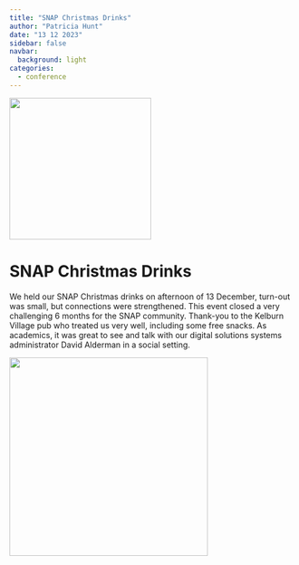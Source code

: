 ```yaml
---
title: "SNAP Christmas Drinks"
author: "Patricia Hunt"
date: "13 12 2023"
sidebar: false
navbar:
  background: light
categories: 
  - conference
---
```


![](kelburn_pub.png){height=250 fig-align="center"}

<h1>SNAP Christmas Drinks</h1>

We held our SNAP Christmas drinks on afternoon of 13 December, turn-out was small, but connections were strengthened.  This event closed a very challenging 6 months for the SNAP community.  Thank-you to the Kelburn Village pub who treated us very well, including some free snacks.  As academics, it was great to see and talk with our digital solutions systems administrator David Alderman in a social setting.
 
![](raapoi_admins.png){height=350 fig-align="center"}
